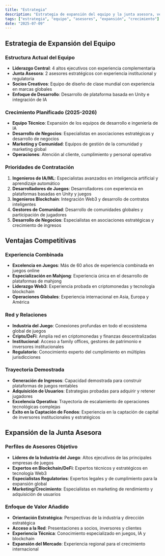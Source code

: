 ```yaml
---
title: "Estrategia"
description: "Estrategia de expansión del equipo y la junta asesora, ventajas competitivas y enfoque de valor añadido para Mahjong Stars."
tags: ["estrategia", "equipo", "asesores", "expansión", "crecimiento"]
date: "2025-07-09"
---
```


## Estrategia de Expansión del Equipo

### Estructura Actual del Equipo
- **Liderazgo Central**: 4 altos ejecutivos con experiencia complementaria
- **Junta Asesora**: 2 asesores estratégicos con experiencia institucional y regulatoria
- **Socios Creativos**: Equipo de diseño de clase mundial con experiencia en marcas globales
- **Enfoque de Desarrollo**: Desarrollo de plataforma basada en Unity e integración de IA

### Crecimiento Planificado (2025-2026)
- **Equipo Técnico**: Expansión de los equipos de desarrollo e ingeniería de IA
- **Desarrollo de Negocios**: Especialistas en asociaciones estratégicas y desarrollo de negocios
- **Marketing y Comunidad**: Equipos de gestión de la comunidad y marketing global
- **Operaciones**: Atención al cliente, cumplimiento y personal operativo

### Prioridades de Contratación
1. **Ingenieros de IA/ML**: Especialistas avanzados en inteligencia artificial y aprendizaje automático
2. **Desarrolladores de Juegos**: Desarrolladores con experiencia en plataformas basadas en Unity y juegos
3. **Ingenieros Blockchain**: Integración Web3 y desarrollo de contratos inteligentes
4. **Gestores de Comunidad**: Desarrollo de comunidades globales y participación de jugadores
5. **Desarrollo de Negocios**: Especialistas en asociaciones estratégicas y crecimiento de ingresos

## Ventajas Competitivas

### Experiencia Combinada
- **Excelencia en Juegos**: Más de 60 años de experiencia combinada en juegos online
- **Especialización en Mahjong**: Experiencia única en el desarrollo de plataformas de mahjong
- **Liderazgo Web3**: Experiencia probada en criptomonedas y tecnología blockchain
- **Operaciones Globales**: Experiencia internacional en Asia, Europa y América

### Red y Relaciones
- **Industria del Juego**: Conexiones profundas en todo el ecosistema global de juegos
- **Cripto/DeFi**: Amplia red en criptomonedas y finanzas descentralizadas
- **Institucional**: Acceso a family offices, gestores de patrimonio e inversores institucionales
- **Regulatorio**: Conocimiento experto del cumplimiento en múltiples jurisdicciones

### Trayectoria Demostrada
- **Generación de Ingresos**: Capacidad demostrada para construir plataformas de juegos rentables
- **Adquisición de Usuarios**: Estrategias probadas para adquirir y retener jugadores
- **Excelencia Operativa**: Trayectoria de escalamiento de operaciones tecnológicas complejas
- **Éxito en la Captación de Fondos**: Experiencia en la captación de capital de inversores institucionales y estratégicos

## Expansión de la Junta Asesora

### Perfiles de Asesores Objetivo
- **Líderes de la Industria del Juego**: Altos ejecutivos de las principales empresas de juegos
- **Expertos en Blockchain/DeFi**: Expertos técnicos y estratégicos en tecnología Web3
- **Especialistas Regulatorios**: Expertos legales y de cumplimiento para la expansión global
- **Marketing/Crecimiento**: Especialistas en marketing de rendimiento y adquisición de usuarios

### Enfoque de Valor Añadido
- **Orientación Estratégica**: Perspectivas de la industria y dirección estratégica
- **Acceso a la Red**: Presentaciones a socios, inversores y clientes
- **Experiencia Técnica**: Conocimiento especializado en juegos, IA y blockchain
- **Expansión del Mercado**: Experiencia regional para el crecimiento internacional